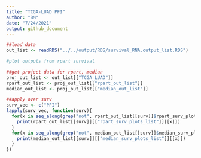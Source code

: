 ```yaml
---
title: "TCGA-LUAD PFI"
author: "BM"
date: "7/24/2021"
output: github_document
---
```


```r
##load data
out_list <- readRDS("../../output/RDS/survival_RNA.output_list.RDS")

#plot outputs from rpart survival

##get project data for rpart, median
proj_out_list <- out_list[["TCGA_LUAD"]]
rpart_out_list <- proj_out_list[["rpart_out_list"]]
median_out_list <- proj_out_list[["median_out_list"]]

##apply over surv
surv_vec <- c("PFI")
lapply(surv_vec, function(surv){
  for(x in seq_along(grep("not", rpart_out_list[[surv]]$rpart_surv_plots_list, invert = TRUE))){
    print(rpart_out_list[[surv]][["rpart_surv_plots_list"]][[x]])
  }
  for(x in seq_along(grep("not", median_out_list[[surv]]$median_surv_plots_list, invert = TRUE))){
    print(median_out_list[[surv]][["median_surv_plots_list"]][[x]])
  }
})
```
